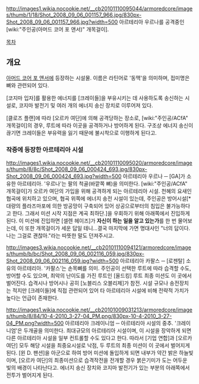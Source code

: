 http://images1.wikia.nocookie.net/__cb20101110095044/armoredcore/images/thumb/1/18/Shot_2008_09_06_001157_966.jpg/830px-Shot_2008_09_06_001157_966.jpg?width=500
아르테리아 우르나를 공격중인 [wiki:"주인공(아머드 코어 포 앤서)" 개목걸이].

[[목차]]
== 개요 ==
[[아머드 코어 포 앤서]]에 등장하는 시설물. 이름은 라틴어로 '동맥'을 의미하며, 접미명은 뼈와 관련되어 있다.

[코지마 입자]를 활용한 에너지를 [크레이들]을 부유시키는 데 사용하도록 송신하는 시설로, 코지마 발전기 및 여러 개의 에너지 송신 장치로 이루어져 있다. 

[클로즈 플랜]에 따라 [오르카 여단]에 의해 공격당하는 장소로, [wiki:"주인공/ACfA" 개목걸이]의 경우, 루트에 따라 이곳을 공격하거나 방어하게 된다. 구조상 에너지 송신이 끊기면 크레이들은 부유력을 잃기 때문에 불시착으로 이행하게 된다고.

=== 작중에 등장한 아르테리아 시설 ===
http://images1.wikia.nocookie.net/__cb20101110095020/armoredcore/images/thumb/8/8c/Shot_2008_09_06_000424_693.jpg/830px-Shot_2008_09_06_000424_693.jpg?width=500
아르테리아 우르나 ─ [GA]가 소유한 아르테리아. '우르나'는 팔의 척골(바깥쪽 뼈)을 의미한다. [wiki:"주인공/ACfA" 개목걸이]가 오르카 여단의 가입을 위해 공격하게 되는 아르테리아 시설. 천혜의 요새인 협곡에 위치하고 있으며, 협곡 위쪽에 에너지 송전 시설이 있는데, 주인공은 방어시설[* 대량의 플라즈마포에 의한 방공망이 구축되어 있어 상공으로부터의 침입은 불가능하다고 한다. 그래서 미션 시작 지점은 계곡 최하단.]을 우회하기 위해 아래쪽에서 진입하게 된다. 이 미션에 진입하면 [셀렌 헤이즈]가 '''자신이 하는 일을 알고 있는가'''를 한 번 물어보는데, 이 또한 개목걸이가 세운 답일 테니...결국 마지막에 가면 명대사인 "너의 답이다. 나는 그걸로 괜찮아."라는 따뜻한 말도 던져주시고.

http://images3.wikia.nocookie.net/__cb20101110094121/armoredcore/images/thumb/b/bc/Shot_2008_09_06_002116_059.jpg/830px-Shot_2008_09_06_002116_059.jpg?width=500
아르테리아 카팔스 ─ [로젠탈] 소유의 아르테리아. '카팔스'는 손목뼈를 의미. 주인공이 선택한 루트에 따라 습격할 수도, 방어할 수도 있으며, 최악의 난이도를 가진 루트인 [올드킹] 루트 최종 미션도 이 곳에서 벌어진다. 습격시나 방어시나 공히 [노블리스 오블리제]가 참전. 시설 규모나 송전장치는 적지만 [크레이들]에 직접 관련되어 있어 타 아르테리아 시설에 비해 전략적 가치가 높다는 언급이 존재한다.

http://images1.wikia.nocookie.net/__cb20101009031213/armoredcore/images/thumb/8/84/10-4-2010_3-27-04_PM.png/830px-10-4-2010_3-27-04_PM.png?width=500
아르테리아 크레이니엄 ─ 아르테리아 시설의 중추. '크레이니엄'은 두개골을 의미한다. 최대규모의 아르테리아 시설이며, 이 시설을 장악하게 되면 다른 아르테리아 시설을 일부 컨트롤할 수도 있다고 한다. 따라서 [기업 연합]과 [오르카 여단] 모두 해당 시설을 최중요시설로 낙점, 두 루트의 최종 미션이 이 곳에서 벌어지게 된다. [윈 D. 팬션]을 아군으로 하여 방어 미션에 돌입하게 되면 내부가 약간 밝은 하늘빛이며, [오르카 여단]의 최종미션으로 습격작전을 전개할 경우 붉은기미가 도는 어두운 빛의 배경이 나타난다고. 에너지 송신 장치와 코지마 발전기가 있는 부분의 아래쪽에서 전투가 벌어지게 된다.
